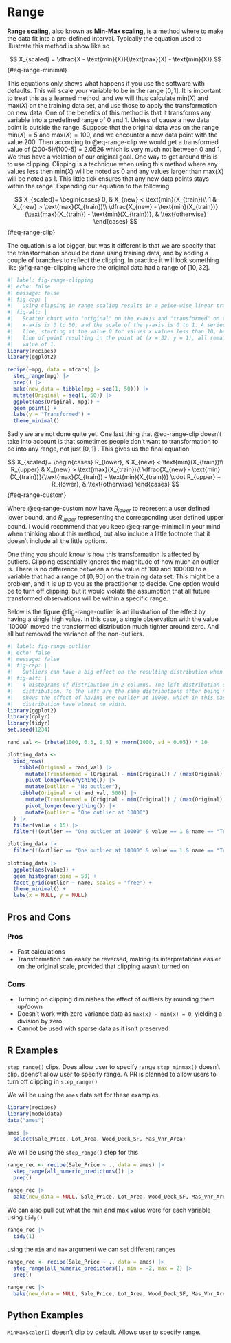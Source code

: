 # Range {#sec-range}

**Range scaling,** also known as **Min-Max scaling,** is a method where to make the data fit into a pre-defined interval. Typically the equation used to illustrate this method is show like so

$$
X_{scaled} = \dfrac{X - \text{min}(X)}{\text{max}(X) - \text{min}(X)}
$$ {#eq-range-minimal}

This equations only shows what happens if you use the software with defaults. This will scale your variable to be in the range $[0, 1]$. It is important to treat this as a learned method, and we will thus calculate $\text{min}(X)$ and $\text{max}(X)$ on the training data set, and use those to apply the transformation on new data. One of the benefits of this method is that it transforms any variable into a predefined range of 0 and 1. Unless of cause a new data point is outside the range. Suppose that the original data was on the range $\text{min}(X) = 5$ and $\text{max}(X) = 100$, and we encounter a new data point with the value 200. Then according to @eq-range-clip we would get a transformed value of (200-5)/(100-5) = 2.0526 which is very much not between 0 and 1. We thus have a violation of our original goal. One way to get around this is to use clipping. Clipping is a technique when using this method where any values less then $\text{min}(X)$ will be noted as 0 and any values larger than $\text{max}(X)$ will be noted as 1. This little tick ensures that any new data points stays within the range. Expending our equation to the following

$$
X_{scaled}=    
\begin{cases}        
0, & X_{new} < \text{min}(X_{train})\\        
1 & X_{new} > \text{max}(X_{train})\\
\dfrac{X_{new} - \text{min}(X_{train})}{\text{max}(X_{train}) - \text{min}(X_{train})}, & \text{otherwise}
\end{cases}
$$ {#eq-range-clip}

The equation is a lot bigger, but was it different is that we are specify that the transformation should be done using training data, and by adding a couple of branches to reflect the clipping. In practice it will look something like @fig-range-clipping where the original data had a range of $[10, 32]$.

```r
#| label: fig-range-clipping
#| echo: false
#| message: false
#| fig-cap: |
#|   Using clipping in range scaling results in a peice-wise linear transformation of our original data.
#| fig-alt: |
#|   Scatter chart with "original" on the x-axis and "transformed" on the y-axis. The Scale of the 
#|   x-axis is 0 to 50, and the scale of the y-axis is 0 to 1. A series of points are plotting along a
#|   line, starting at the value 0 for values x values less than 10, between 10 and 32 there is a linear
#|   line of point resulting in the point at (x = 32, y = 1), all remaining larger values of x has a y
#|   value of 1.
library(recipes)
library(ggplot2)

recipe(~mpg, data = mtcars) |>
  step_range(mpg) |>
  prep() |> 
  bake(new_data = tibble(mpg = seq(1, 50))) |>
  mutate(Original = seq(1, 50)) |>
  ggplot(aes(Original, mpg)) +
  geom_point() +
  labs(y = "Transformed") +
  theme_minimal()
```

Sadly we are not done quite yet. One last thing that @eq-range-clip doesn't take into account is that sometimes people don't want to transformation to be into any range, not just $[0, 1]$ . This gives us the final equation

$$
X_{scaled}=    
\begin{cases}        
R_{lower}, & X_{new} < \text{min}(X_{train})\\        
R_{upper} & X_{new} > \text{max}(X_{train})\\
\dfrac{X_{new} - \text{min}(X_{train})}{\text{max}(X_{train}) - \text{min}(X_{train})} \cdot R_{upper} + R_{lower}, & \text{otherwise}
\end{cases}
$$ {#eq-range-custom}

Where @eq-range-custom now have $R_{lower}$ to represent a user defined lower bound, and $R_{upper}$ representing the corresponding user defined upper bound. I would recommend that you keep @eq-range-minimal in your mind when thinking about this method, but also include a little footnote that it doesn't include all the little options.

One thing you should know is how this transformation is affected by outliers. Clipping essentially ignores the magnitude of how much an outlier is. There is no difference between a new value of 100 and 100000 to a variable that had a range of $[0, 90]$ on the training data set. This might be a problem, and it is up to you as the practitioner to decide. One option would be to turn off clipping, but it would violate the assumption that all future transformed observations will be within a specific range.

Below is the figure @fig-range-outlier is an illustration of the effect by having a single high value. In this case, a single observation with the value \`10000\` moved the transformed distribution much tighter around zero. And all but removed the variance of the non-outliers.

```r
#| label: fig-range-outlier
#| echo: false
#| message: false
#| fig-cap: |
#|   Outliers can have a big effect on the resulting distribution when applying range scaling
#| fig-alt: |
#|   4 histograms of distribution in 2 columns. The left distribution shows the same bimodal
#|   distribution. To the left are the same distributions after being normalized. The buttom row
#|   shows the effect of having one outlier at 10000, which in this case made the transformed
#|   distribution have almost no width.
library(ggplot2)
library(dplyr)
library(tidyr)
set.seed(1234)

rand_val <- (rbeta(1000, 0.3, 0.5) + rnorm(1000, sd = 0.05)) * 10

plotting_data <- 
  bind_rows(
    tibble(Original = rand_val) |>
      mutate(Transformed = (Original - min(Original)) / (max(Original) - min(Original))) |>
      pivot_longer(everything()) |>
      mutate(outlier = "No outlier"),
    tibble(Original = c(rand_val, 500)) |>
      mutate(Transformed = (Original - min(Original)) / (max(Original) - min(Original))) |>
      pivot_longer(everything()) |>
      mutate(outlier = "One outlier at 10000")
  ) |>
  filter(value < 15) |>
  filter(!(outlier == "One outlier at 10000" & value == 1 & name == "Transformed"))

plotting_data |>
  filter(!(outlier == "One outlier at 10000" & value == 1 & name == "Transformed"))
  
plotting_data |>
  ggplot(aes(value)) +
  geom_histogram(bins = 50) +
  facet_grid(outlier ~ name, scales = "free") +
  theme_minimal() +
  labs(x = NULL, y = NULL)
```

## Pros and Cons

### Pros

-   Fast calculations
-   Transformation can easily be reversed, making its interpretations easier on the original scale, provided that clipping wasn't turned on

### Cons

-   Turning on clipping diminishes the effect of outliers by rounding them up/down
-   Doesn't work with zero variance data as `max(x) - min(x) = 0`, yielding a division by zero
-   Cannot be used with sparse data as it isn't preserved

## R Examples

`step_range()` clips. Does allow user to specify range `step_minmax()` doesn't clip. doens't allow user to specify range. A PR is planned to allow users to turn off clipping in `step_range()`

We will be using the `ames` data set for these examples.

```r
library(recipes)
library(modeldata)
data("ames")

ames |>
  select(Sale_Price, Lot_Area, Wood_Deck_SF, Mas_Vnr_Area)
```

We will be using the `step_range()` step for this

```r
range_rec <- recipe(Sale_Price ~ ., data = ames) |>
  step_range(all_numeric_predictors()) |>
  prep()

range_rec |>
  bake(new_data = NULL, Sale_Price, Lot_Area, Wood_Deck_SF, Mas_Vnr_Area)
```

We can also pull out what the min and max value were for each variable using `tidy()`

```r
range_rec |>
  tidy(1)
```

using the `min` and `max` argument we can set different ranges

```r
range_rec <- recipe(Sale_Price ~ ., data = ames) |>
  step_range(all_numeric_predictors(), min = -2, max = 2) |>
  prep()

range_rec |>
  bake(new_data = NULL, Sale_Price, Lot_Area, Wood_Deck_SF, Mas_Vnr_Area)
```

## Python Examples

`MinMaxScaler()` doesn't clip by default. Allows user to specify range.
